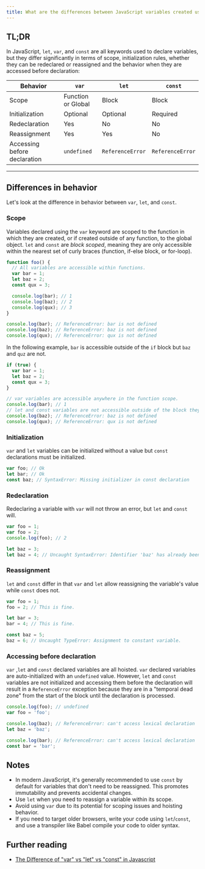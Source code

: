 ```yaml
---
title: What are the differences between JavaScript variables created using `let`, `var` or `const`?
---
```


## TL;DR

In JavaScript, `let`, `var`, and `const` are all keywords used to declare variables, but they differ significantly in terms of scope, initialization rules, whether they can be redeclared or reassigned and the behavior when they are accessed before declaration:

| Behavior | `var` | `let` | `const` |
| --- | --- | --- | --- |
| Scope | Function or Global | Block | Block |
| Initialization | Optional | Optional | Required |
| Redeclaration | Yes | No | No |
| Reassignment | Yes | Yes | No |
| Accessing before declaration | `undefined` | `ReferenceError` | `ReferenceError` |

---

## Differences in behavior

Let's look at the difference in behavior between `var`, `let`, and `const`.

### Scope

Variables declared using the `var` keyword are scoped to the function in which they are created, or if created outside of any function, to the global object. `let` and `const` are _block scoped_, meaning they are only accessible within the nearest set of curly braces (function, if-else block, or for-loop).

```js
function foo() {
  // All variables are accessible within functions.
  var bar = 1;
  let baz = 2;
  const qux = 3;

  console.log(bar); // 1
  console.log(baz); // 2
  console.log(qux); // 3
}

console.log(bar); // ReferenceError: bar is not defined
console.log(baz); // ReferenceError: baz is not defined
console.log(qux); // ReferenceError: qux is not defined
```

In the following example, `bar` is accessible outside of the `if` block but `baz` and `quz` are not.

```js
if (true) {
  var bar = 1;
  let baz = 2;
  const qux = 3;
}

// var variables are accessible anywhere in the function scope.
console.log(bar); // 1
// let and const variables are not accessible outside of the block they were defined in.
console.log(baz); // ReferenceError: baz is not defined
console.log(qux); // ReferenceError: qux is not defined
```

### Initialization

`var` and `let` variables can be initialized without a value but `const` declarations must be initialized.

```js
var foo; // Ok
let bar; // Ok
const baz; // SyntaxError: Missing initializer in const declaration
```

### Redeclaration

Redeclaring a variable with `var` will not throw an error, but `let` and `const` will.

```js
var foo = 1;
var foo = 2;
console.log(foo); // 2

let baz = 3;
let baz = 4; // Uncaught SyntaxError: Identifier 'baz' has already been declared
```

### Reassignment

`let` and `const` differ in that `var` and `let` allow reassigning the variable's value while `const` does not.

```js
var foo = 1;
foo = 2; // This is fine.

let bar = 3;
bar = 4; // This is fine.

const baz = 5;
baz = 6; // Uncaught TypeError: Assignment to constant variable.
```

### Accessing before declaration

`var` ,`let` and `const` declared variables are all hoisted. `var` declared variables are auto-initialized with an `undefined` value. However, `let` and `const` variables are not initialized and accessing them before the declaration will result in a `ReferenceError` exception because they are in a "temporal dead zone" from the start of the block until the declaration is processed.

```js
console.log(foo); // undefined
var foo = 'foo';

console.log(baz); // ReferenceError: can't access lexical declaration 'baz' before initialization
let baz = 'baz';

console.log(bar); // ReferenceError: can't access lexical declaration 'bar' before initialization
const bar = 'bar';
```

## Notes

- In modern JavaScript, it's generally recommended to use `const` by default for variables that don't need to be reassigned. This promotes immutability and prevents accidental changes.
- Use `let` when you need to reassign a variable within its scope.
- Avoid using `var` due to its potential for scoping issues and hoisting behavior.
- If you need to target older browsers, write your code using `let`/`const`, and use a transpiler like Babel compile your code to older syntax.

## Further reading

- [The Difference of "var" vs "let" vs "const" in Javascript](https://medium.com/swlh/the-difference-of-var-vs-let-vs-const-in-javascript-abe37e214d66)
